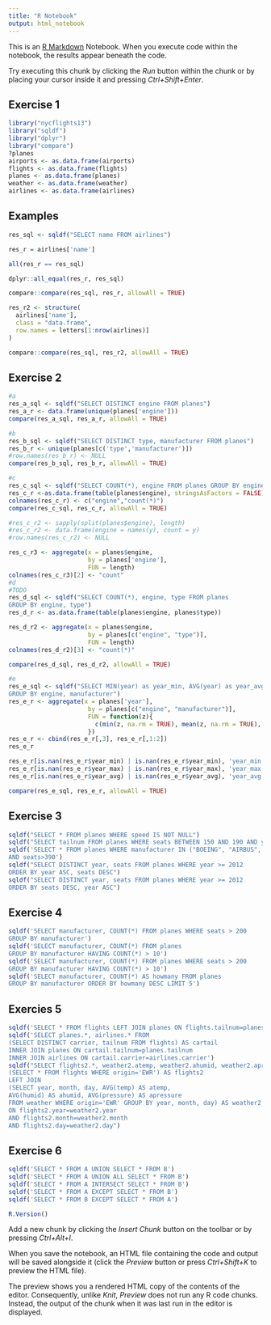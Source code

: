 ```yaml
---
title: "R Notebook"
output: html_notebook
---
```


This is an [R Markdown](http://rmarkdown.rstudio.com) Notebook. When you execute code within the notebook, the results appear beneath the code. 

Try executing this chunk by clicking the *Run* button within the chunk or by placing your cursor inside it and pressing *Ctrl+Shift+Enter*. 

## Exercise 1
```r
library("nycflights13")
library("sqldf")
library("dplyr")
library("compare")
?planes
airports <- as.data.frame(airports)
flights <- as.data.frame(flights)
planes <- as.data.frame(planes)
weather <- as.data.frame(weather)
airlines <- as.data.frame(airlines)
```
## Examples
```r
res_sql <- sqldf("SELECT name FROM airlines")

res_r = airlines['name']

all(res_r == res_sql)

dplyr::all_equal(res_r, res_sql)

compare::compare(res_sql, res_r, allowAll = TRUE)

res_r2 <- structure(
  airlines['name'],
  class = "data.frame",
  row.names = letters[1:nrow(airlines)]
)

compare::compare(res_sql, res_r2, allowAll = TRUE)
```

## Exercise 2
```r
#a
res_a_sql <- sqldf("SELECT DISTINCT engine FROM planes")
res_a_r <- data.frame(unique(planes['engine']))
compare(res_a_sql, res_a_r, allowAll = TRUE)

#b
res_b_sql <- sqldf("SELECT DISTINCT type, manufacturer FROM planes")
res_b_r <- unique(planes[c('type','manufacturer')])
#row.names(res_b_r) <- NULL
compare(res_b_sql, res_b_r, allowAll = TRUE)

#c
res_c_sql <- sqldf("SELECT COUNT(*), engine FROM planes GROUP BY engine")
res_c_r <-as.data.frame(table(planes$engine), stringsAsFactors = FALSE)
colnames(res_c_r) <- c("engine","count(*)")
compare(res_c_sql, res_c_r, allowAll = TRUE)

#res_c_r2 <- sapply(split(planes$engine), length)
#res_c_r2 <- data.frame(engine = names(y), count = y)
#row.names(res_c_r2) <- NULL

res_c_r3 <- aggregate(x = planes$engine,
                      by = planes['engine'],
                      FUN = length)
colnames(res_c_r3)[2] <- "count"
#d
#TODO
res_d_sql <- sqldf("SELECT COUNT(*), engine, type FROM planes
GROUP BY engine, type")
res_d_r <- as.data.frame(table(planes$engine, planes$type))

res_d_r2 <- aggregate(x = planes$engine,
                      by = planes[c("engine", "type")],
                      FUN = length)
colnames(res_d_r2)[3] <- "count(*)"

compare(res_d_sql, res_d_r2, allowAll = TRUE)

#e
res_e_sql <- sqldf("SELECT MIN(year) as year_min, AVG(year) as year_avg, MAX(year) as year_max, engine, manufacturer FROM planes
GROUP BY engine, manufacturer")
res_e_r <- aggregate(x = planes['year'],
                      by = planes[c("engine", "manufacturer")],
                      FUN = function(z){
                        c(min(z, na.rm = TRUE), mean(z, na.rm = TRUE), max(z, na.rm = TRUE))
                      })
res_e_r <- cbind(res_e_r[,3], res_e_r[,1:2])
res_e_r

res_e_r[is.nan(res_e_r$year_min) | is.nan(res_e_r$year_min), 'year_min'] <- NA
res_e_r[is.nan(res_e_r$year_max) | is.nan(res_e_r$year_max), 'year_max'] <- NA
res_e_r[is.nan(res_e_r$year_avg) | is.nan(res_e_r$year_avg), 'year_avg'] <- NA

compare(res_e_sql, res_e_r, allowAll = TRUE)
```

## Exercise 3
```r
sqldf("SELECT * FROM planes WHERE speed IS NOT NULL")
sqldf("SELECT tailnum FROM planes WHERE seats BETWEEN 150 AND 190 AND year >= 2012")
sqldf('SELECT * FROM planes WHERE manufacturer IN ("BOEING", "AIRBUS", "EMBRAER")
AND seats>390')
sqldf("SELECT DISTINCT year, seats FROM planes WHERE year >= 2012
ORDER BY year ASC, seats DESC")
sqldf("SELECT DISTINCT year, seats FROM planes WHERE year >= 2012
ORDER BY seats DESC, year ASC")
```

## Exercise 4
```r
sqldf('SELECT manufacturer, COUNT(*) FROM planes WHERE seats > 200
GROUP BY manufacturer')
sqldf('SELECT manufacturer, COUNT(*) FROM planes
GROUP BY manufacturer HAVING COUNT(*) > 10')
sqldf('SELECT manufacturer, COUNT(*) FROM planes WHERE seats > 200
GROUP BY manufacturer HAVING COUNT(*) > 10')
sqldf('SELECT manufacturer, COUNT(*) AS howmany FROM planes
GROUP BY manufacturer ORDER BY howmany DESC LIMIT 5')
```

## Exercies 5
```r
sqldf('SELECT * FROM flights LEFT JOIN planes ON flights.tailnum=planes.tailnum')
sqldf('SELECT planes.*, airlines.* FROM
(SELECT DISTINCT carrier, tailnum FROM flights) AS cartail
INNER JOIN planes ON cartail.tailnum=planes.tailnum
INNER JOIN airlines ON cartail.carrier=airlines.carrier')
sqldf("SELECT flights2.*, weather2.atemp, weather2.ahumid, weather2.apressure FROM
(SELECT * FROM flights WHERE origin='EWR') AS flights2
LEFT JOIN
(SELECT year, month, day, AVG(temp) AS atemp,
AVG(humid) AS ahumid, AVG(pressure) AS apressure
FROM weather WHERE origin='EWR' GROUP BY year, month, day) AS weather2
ON flights2.year=weather2.year
AND flights2.month=weather2.month
AND flights2.day=weather2.day")
```

## Exercise 6
```r
sqldf('SELECT * FROM A UNION SELECT * FROM B')
sqldf('SELECT * FROM A UNION ALL SELECT * FROM B')
sqldf('SELECT * FROM A INTERSECT SELECT * FROM B')
sqldf('SELECT * FROM A EXCEPT SELECT * FROM B')
sqldf('SELECT * FROM B EXCEPT SELECT * FROM A')
```
```r
R.Version()
```

Add a new chunk by clicking the *Insert Chunk* button on the toolbar or by pressing *Ctrl+Alt+I*.

When you save the notebook, an HTML file containing the code and output will be saved alongside it (click the *Preview* button or press *Ctrl+Shift+K* to preview the HTML file).

The preview shows you a rendered HTML copy of the contents of the editor. Consequently, unlike *Knit*, *Preview* does not run any R code chunks. Instead, the output of the chunk when it was last run in the editor is displayed.
